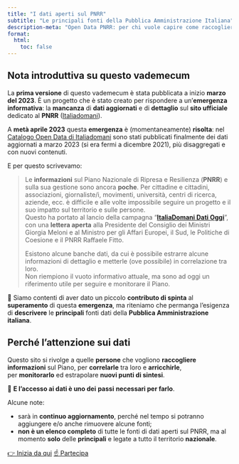 ```yaml
---
title: "I dati aperti sul PNRR"
subtitle: "Le principali fonti della Pubblica Amministrazione Italiana"
description-meta: "Open Data PNRR: per chi vuole capire come raccogliere informazioni sul Piano - correlarle tra loro e arricchirle - e poi monitorarlo."
format:
  html:
    toc: false
---
```


## Nota introduttiva su questo vademecum

La **prima versione** di questo vademecum è stata pubblicata a inizio **marzo del 2023**. È un progetto che è stato creato per rispondere a un'**emergenza informativa**: la **mancanza** di **dati aggiornati** e di **dettaglio** sul **sito ufficiale** dedicato al **PNRR** ([Italiadomani](https://www.italiadomani.gov.it/)).

A **metà aprile 2023** questa **emergenza** è (momentaneamente) **risolta**: nel [Catalogo Open Data di Italiadomani](https://www.italiadomani.gov.it/content/sogei-ng/it/it/catalogo-open-data.html?orderby=%40jcr%3Acontent%2FobservationDateInEvidence&sort=desc) sono stati pubblicati finalmente dei dati aggiornati a marzo 2023 (si era fermi a dicembre 2021), più disaggregati e con nuovi contenuti.

E per questo scrivevamo:

> Le **informazioni** sul Piano Nazionale di Ripresa e Resilienza (**PNRR**) e sulla sua gestione sono ancora **poche**. Per cittadine e cittadini, associazioni, giornaliste/i, movimenti, università, centri di ricerca, aziende, ecc. è difficile e alle volte impossibile seguire un progetto e il suo impatto sul territorio e sulle persone.<br>
> Questo ha portato al lancio della campagna "[**ItaliaDomani Dati Oggi**](https://www.datibenecomune.it/2022/11/30/datioggi-pnrr-bene-comune/)", con una **lettera aperta** alla Presidente del Consiglio dei Ministri Giorgia Meloni e al Ministro per gli Affari Europei, il Sud, le Politiche di Coesione e il PNRR Raffaele Fitto.
>
> Esistono alcune banche dati, da cui è possibile estrarre alcune informazioni di dettaglio e metterle (ove possibile) in correlazione tra loro.<br>
> Non riempiono il vuoto informativo attuale, ma sono ad oggi un riferimento utile per seguire e monitorare il Piano.

🙌 Siamo contenti di aver dato un piccolo **contributo di spinta** al **superamento** di questa **emergenza**, ma riteniamo che permanga l'esigenza di **descrivere** le **principali** fonti dati della **Pubblica Amministrazione italiana**.

::: {.callout-tip}

# Perché l'attenzione sui dati

Questo sito si rivolge a quelle **persone** che vogliono **raccogliere informazioni** sul Piano, per **correlarle** tra loro e **arricchirle**, per **monitorarlo** ed estrapolare **nuovi punti di sintesi**.

📍 **E l'accesso ai dati è uno dei** **passi** **necessari per farlo**.
:::


Alcune note:

- sarà in **continuo aggiornamento**, perché nel tempo si potranno aggiungere e/o anche rimuovere alcune fonti;
- **non è un elenco completo** di tutte le fonti di dati aperti sul PNRR, ma al momento **solo** delle **principali** e legate a tutto il territorio **nazionale**.

[[👉 Inizia da qui]{.btn .btn-primary}](introduzione.qmd) [[☝️ Partecipa]{.btn .btn-success}](partecipa.qmd)

